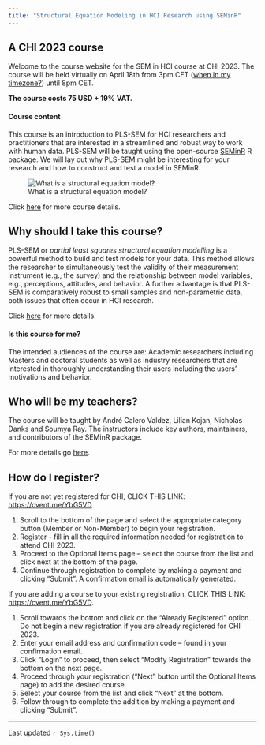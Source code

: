 ```yaml
---
title: "Structural Equation Modeling in HCI Research using SEMinR"
---
```



## A CHI 2023 course
Welcome to the course website for the SEM in HCI course at CHI 2023.
The course will be held virtually on April 18th from 3pm CET ([when in my timezone?](https://time.is/compare/1500_18_Apr_2023_in_Hamburg)) until 8pm CET.

**The course costs 75 USD + 19% VAT.**

#### Course content
This course is an introduction to PLS-SEM for HCI researchers and practitioners that are interested in a streamlined and robust way to work with human data.
PLS-SEM will be taught using the open-source [SEMinR](https://sem-in-r.github.io/) R package.
We will lay out why PLS-SEM might be interesting for your research and how to construct and test a model in SEMinR. 

![What is a structural equation model?](img/teaser.png)

Click [here](/coursedetails.html) for more course details.

## Why should I take this course?
PLS-SEM or *partial least squares structural equation modelling* is a powerful method to build and test models for your data.
This method allows the researcher to simultaneously test the validity of their measurement instrument (e.g., the survey) and the relationship between model variables, e.g., perceptions, attitudes, and behavior.
A further advantage is that PLS-SEM is comparatively robust to small samples and non-parametric data, both issues that often occur in HCI research.

Click [here](/whyseminr.html) for more details.

#### Is this course for me?
The intended audiences of the course are: 
Academic researchers including Masters and doctoral students as well as industry researchers that are interested in thoroughly understanding their users including the users' motivations and behavior.

## Who will be my teachers?
The course will be taught by André Calero Valdez, Lilian Kojan, Nicholas Danks and Soumya Ray. 
The instructors include key authors, maintainers, and contributors of the SEMinR package. 

For more details go [here](/instructors.html).


## How do I register?
If you are not yet registered for CHI, CLICK THIS LINK: [https://cvent.me/YbG5VD](https://cvent.me/YbG5VD)

1. Scroll to the bottom of the page and select the appropriate category button (Member or Non-Member) to begin your registration. 
2. Register - fill in all the required information needed for registration to attend CHI 2023.
3. Proceed to the Optional Items page – select the course from the list and click next at the bottom of the page.
4. Continue through registration to complete by making a payment and clicking “Submit”. A confirmation email is automatically generated.
 
If you are adding a course to your existing registration, CLICK THIS LINK: [https://cvent.me/YbG5VD](https://cvent.me/YbG5VD).

1. Scroll towards the bottom and click on the “Already Registered” option. Do not begin a new registration if you are already registered for CHI 2023.
2. Enter your email address and confirmation code – found in your confirmation email.
3. Click “Login” to proceed, then select “Modify Registration” towards the bottom on the next page.
4. Proceed through your registration (“Next” button until the Optional Items page) to add the desired course.
5. Select your course from the list and click “Next” at the bottom.
6. Follow through to complete the addition by making a payment and clicking “Submit”.



<hr/>
Last updated `r Sys.time()`

